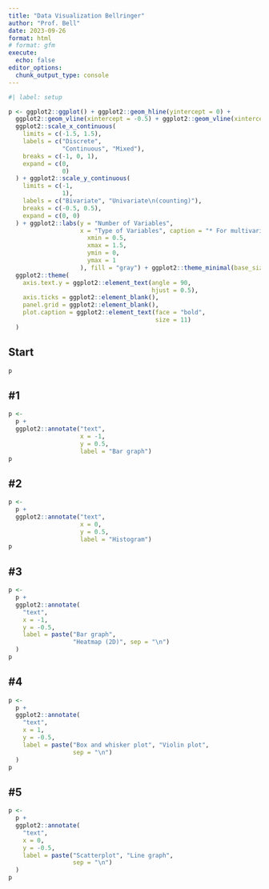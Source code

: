 ```yaml
---
title: "Data Visualization Bellringer"
author: "Prof. Bell"
date: 2023-09-26
format: html
# format: gfm
execute:
  echo: false
editor_options: 
  chunk_output_type: console
---
```


```r
#| label: setup

p <- ggplot2::ggplot() + ggplot2::geom_hline(yintercept = 0) +
  ggplot2::geom_vline(xintercept = -0.5) + ggplot2::geom_vline(xintercept = 0.5) +
  ggplot2::scale_x_continuous(
    limits = c(-1.5, 1.5),
    labels = c("Discrete",
               "Continuous", "Mixed"),
    breaks = c(-1, 0, 1),
    expand = c(0,
               0)
  ) + ggplot2::scale_y_continuous(
    limits = c(-1,
               1),
    labels = c("Bivariate", "Univariate\n(counting)"),
    breaks = c(-0.5, 0.5),
    expand = c(0, 0)
  ) + ggplot2::labs(y = "Number of Variables",
                    x = "Type of Variables", caption = "* For multivariate (3+ variables) graphs, use an aesthetic mapping or facets.") + ggplot2::geom_rect(ggplot2::aes(
                      xmin = 0.5,
                      xmax = 1.5,
                      ymin = 0,
                      ymax = 1
                    ), fill = "gray") + ggplot2::theme_minimal(base_size = 12) +
  ggplot2::theme(
    axis.text.y = ggplot2::element_text(angle = 90,
                                        hjust = 0.5),
    axis.ticks = ggplot2::element_blank(),
    panel.grid = ggplot2::element_blank(),
    plot.caption = ggplot2::element_text(face = "bold",
                                         size = 11)
  )
```

::: {.panel-tabset}
## Start

```r
p
```

## #1

```r
p <-
  p +
  ggplot2::annotate("text",
                    x = -1,
                    y = 0.5,
                    label = "Bar graph")
p
```

## #2

```r
p <-
  p +
  ggplot2::annotate("text",
                    x = 0,
                    y = 0.5,
                    label = "Histogram")
p
```

## #3

```r
p <-
  p +
  ggplot2::annotate(
    "text",
    x = -1,
    y = -0.5,
    label = paste("Bar graph",
                  "Heatmap (2D)", sep = "\n")
  )
p
```

## #4

```r
p <-
  p +
  ggplot2::annotate(
    "text",
    x = 1,
    y = -0.5,
    label = paste("Box and whisker plot", "Violin plot",
                  sep = "\n")
  )
p
```

## #5

```r
p <-
  p +
  ggplot2::annotate(
    "text",
    x = 0,
    y = -0.5,
    label = paste("Scatterplot", "Line graph",
                  sep = "\n")
  )
p
```

:::
